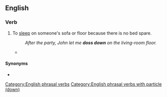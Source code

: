 ==English==

===Verb===
{{head|en|verb}}

# {{lb|en|British|slang}} To [[sleep]] on someone's sofa or floor because there is no bed spare.
#: ''After the party, John let me '''doss down''' on the living-room floor.''
#* {{quote-book|lang=en|author=Christopher Hitchens|authorlink=Christopher Hitchens|title=[[w:Why Orwell Matters|Why Orwell Matters]]|location=New York|publisher=Basic Books|year=2002|isbn=0-465-03049-1|page=10|passage=The fastidious and solitary public-schoolboy [George Orwell] '''dosses down''' with tramps and tarts and forces himself to endure bedbugs and chamberpots and lockups.}}

====Synonyms====
* {{l|en|crash}}

[[Category:English phrasal verbs]]
[[Category:English phrasal verbs with particle (down)]]